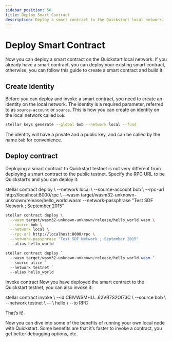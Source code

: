 ```yaml
---
sidebar_position: 50
title: Deploy Smart Contract
description: Deploy a smart contract to the Quickstart local network.
---
```


# Deploy Smart Contract

Now you can deploy a smart contract on the Quickstart local network. If you already have a smart contract, you can deploy your existing smart contract, otherwise, you can follow this guide to create a smart contract and build it. 

## Create Identity
Before you can deploy and invoke a smart contract, you need to create an identity on the local network. The identity is a required parameter, referred to as `source-account` or `source`. This is how you can create an identity on the local network called `bob`:

```sh
stellar keys generate --global bob --network local --fund
```

The identity will have a private and a public key, and can be called by the name `bob` for convenience. 

## Deploy contract
Deploying a smart contract to Quickstart testnet is not very different from deploying a smart contract to the public testnet. Specify the RPC URL to be Quickstart’s and you can deploy it:

stellar contract deploy \ --network local \ --source-account bob \ --rpc-url http://localhost:8000/rpc \ --wasm target/wasm32-unknown- unknown/release/hello_world.wasm --network-passphrase "Test SDF Network ; September 2015"

<Tabs groupId="platform" defaultValue={getPlatform()}>

<TabItem value="unix" label="macOS/Linux">

```sh
stellar contract deploy \
  --wasm target/wasm32-unknown-unknown/release/hello_world.wasm \
  --source bob \
  --network local \
  --rpc-url http://localhost:8000/rpc \
  --network-passphrase "Test SDF Network ; September 2015"
  --alias hello_world
```

</TabItem>

<TabItem value="windows" label="Windows (PowerShell)">

```powershell
stellar contract deploy `
  --wasm target/wasm32-unknown-unknown/release/hello_world.wasm `
  --source alice `
  --network testnet `
  --alias hello_world
```

</TabItem>

</Tabs>


Invoke contract
Now you have deployed the smart contract to the Quickstart testnet, you can also invoke it:

stellar contract invoke \ --id CBIVWSMHU...62VB7S2OI73C \ --source bob \ --network testnet \ -- \ hello \ --to RPC


That’s it!

Now you can dive into some of the benefits of running your own local node with Quickstart. Some benefits are that it’s faster to invoke a contract, you get better debugging options, etc.

